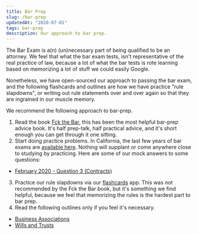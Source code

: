 ```yaml
---
title: Bar Prep
slug: /bar-prep
updatedAt: "2020-07-01"
tags: bar-prep
description: Our approach to bar prep.
---
```


The Bar Exam is a(n) (un)necessary part of being qualified to be an attorney.
We feel that what the bar exam tests, isn't representative of the real
practice of law, because a lot of what the bar tests is rote learning based
on memorizing a lot of stuff we could easily Google.

Nonetheless, we have open-sourced our approach to passing the bar exam, and
the following flashcards and outlines are how we have practice "rule
slapdowns", or writing out rule statements over and over again so that they
are ingrained in our muscle memory.

We recommend the following approach to bar-prep.

1. Read the book [Fck the Bar](https://www.fckthebar.com), this has been the
  most helpful bar-prep advice book. It's half prep-talk, half practical
  advice, and it's short enough you can get through it one sitting.
2. Start doing practice problems. In California, the last few years of bar
  exams are [available
  here](http://www.calbar.ca.gov/Admissions/Examinations/California-Bar-Examination/Past-Exams).
  Nothing will supplant or come anywhere close to studying by practicing.
  Here are some of our mock answers to some questions:

* [February 2020 - Question 3 (Contracts)](/bar-prep/202002-Q3)

3. Practice our rule slapdowns via our [flashcards](/bar-prep/flashcards)
  app. This was not recommended by the Fck the Bar book, but it's something we
  find helpful, because we feel that memorizing the rules is the hardest part
  to bar prep.
4. Read the following outlines only if you feel it's necessary.

* [Business Associations](/bar-prep/business-associations)
* [Wills and Trusts](/bar-prep/wills-and-trusts)
